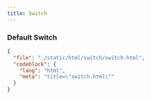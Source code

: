 ```yaml
---
title: Switch
---
```


### Default Switch

<ComponentPreview src="/switch/switch" />

```json doc-gen:file
{
  "file": "./static/html/switch/switch.html",
  "codeblock": {
    "lang": "html",
    "meta": "title=\"switch.html\""
  }
}
```
